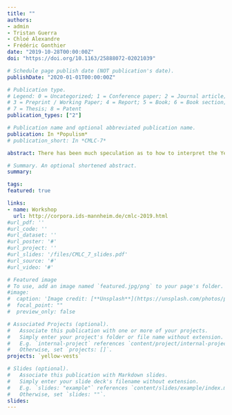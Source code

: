 ```yaml
---
title: ""
authors:
- admin
- Tristan Guerra
- Chloé Alexandre
- Frédéric Gonthier
date: "2019-10-28T00:00:00Z"
doi: "https://doi.org/10.1163/25888072-02021039"

# Schedule page publish date (NOT publication's date).
publishDate: "2020-01-01T00:00:00Z"

# Publication type.
# Legend: 0 = Uncategorized; 1 = Conference paper; 2 = Journal article;
# 3 = Preprint / Working Paper; 4 = Report; 5 = Book; 6 = Book section;
# 7 = Thesis; 8 = Patent
publication_types: ["2"]

# Publication name and optional abbreviated publication name.
publication: In *Populism*
# publication_short: In *CMLC-7*

abstract: There has been much speculation as to how to interpret the Yellow Vest movement in France. Building on a survey of more than 5,000 Yellow Vests, this research report argues that producerism is key to make sense of the protesters’ populist attitudes and relationship to politics.

# Summary. An optional shortened abstract.
summary: 

tags:
featured: true

links:
- name: Workshop
  url: http://corpora.ids-mannheim.de/cmlc-2019.html
#url_pdf: ''
#url_code: ''
#url_dataset: ''
#url_poster: '#'
#url_project: ''
#url_slides: '/files/CMLC_7_slides.pdf'
#url_source: '#'
#url_video: '#'

# Featured image
# To use, add an image named `featured.jpg/png` to your page's folder. 
#image:
#  caption: 'Image credit: [**Unsplash**](https://unsplash.com/photos/pLCdAaMFLTE)'
#  focal_point: ""
#  preview_only: false

# Associated Projects (optional).
#   Associate this publication with one or more of your projects.
#   Simply enter your project's folder or file name without extension.
#   E.g. `internal-project` references `content/project/internal-project/index.md`.
#   Otherwise, set `projects: []`.
projects: `yellow-vests`

# Slides (optional).
#   Associate this publication with Markdown slides.
#   Simply enter your slide deck's filename without extension.
#   E.g. `slides: "example"` references `content/slides/example/index.md`.
#   Otherwise, set `slides: ""`.
slides:
---
```

